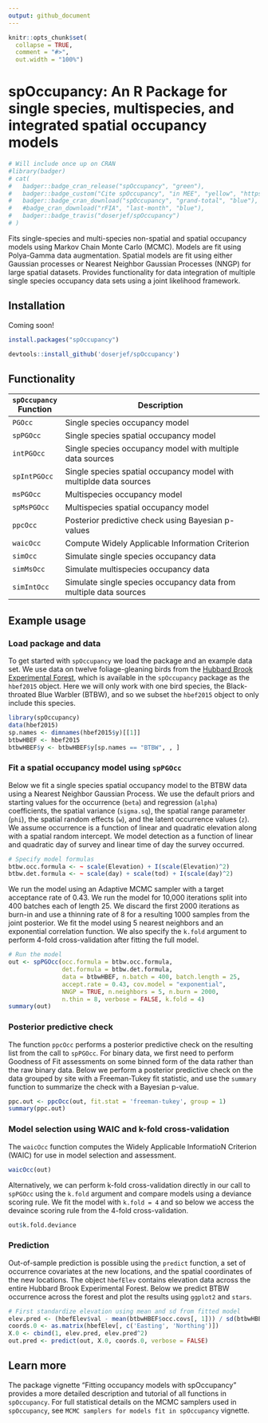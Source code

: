 ```yaml
---
output: github_document
---
```


<!-- README.md is generated from README.Rmd. Please edit that file -->

```r
knitr::opts_chunk$set(
  collapse = TRUE,
  comment = "#>",
  out.width = "100%")
```
# spOccupancy: An R Package for single species, multispecies, and integrated spatial occupancy models 


```r
# Will include once up on CRAN
#library(badger)
# cat(
# 	badger::badge_cran_release("spOccupancy", "green"),
# 	badger::badge_custom("Cite spOccupancy", "in MEE", "yellow", "https://jeffdoser.com"),
# 	badger::badge_cran_download("spOccupancy", "grand-total", "blue"),
# 	#badge_cran_download("rFIA", "last-month", "blue"),
# 	badger::badge_travis("doserjef/spOccupancy")
# )
```

Fits single-species and multi-species non-spatial and spatial occupancy models using Markov Chain Monte Carlo (MCMC). Models are fit using Polya-Gamma data augmentation. Spatial models are fit using either Gaussian processes or Nearest Neighbor Gaussian Processes (NNGP) for large spatial datasets. Provides functionality for data integration of multiple single species occupancy data sets using a joint likelihood framework. 

## Installation

Coming soon!

<!--You can install the released version of `spOccupancy` from [CRAN](https://CRAN.R-project.org) with:-->

```r
install.packages("spOccupancy")
```

<!--Alternatively, you can install the development version from GitHub, although note this will only work if you have the proper compilation tools, as the `C/C++` code must be compiled:-->
```r
devtools::install_github('doserjef/spOccupancy')
```

## Functionality

|`spOccupancy` Function  | Description                                                   |
|---------------- |----------------------------------------------------------------------|
|`PGOcc`          | Single species occupancy model                                       |
|`spPGOcc`        | Single species spatial occupancy model                               |
|`intPGOcc`       | Single species occupancy model with multiple data sources            |
|`spIntPGOcc`     | Single species spatial occupancy model with multiplde data sources   |
|`msPGOcc`        | Multispecies occupancy model                                         |
|`spMsPGOcc`      | Multispecies spatial occupancy model                                 |
|`ppcOcc`         | Posterior predictive check using Bayesian p-values                   | 
|`waicOcc`        | Compute Widely Applicable Information Criterion                      |
|`simOcc`         | Simulate single species occupancy data                               |
|`simMsOcc`       | Simulate multispecies occupancy data                                 |
|`simIntOcc`      | Simulate single species occupancy data from multiple data sources

## Example usage

### Load package and data

To get started with `spOccupancy` we load the package and an example data set. We use data on twelve foliage-gleaning birds from the [Hubbard Brook Experimental Forest](https://hubbardbrook.org/), which is available in the `spOccupancy` package as the `hbef2015` object. Here we will only work with one bird species, the Black-throated Blue Warbler (BTBW), and so we subset the `hbef2015` object to only include this species.

```r
library(spOccupancy)
data(hbef2015)
sp.names <- dimnames(hbef2015$y)[[1]]
btbwHBEF <- hbef2015
btbwHBEF$y <- btbwHBEF$y[sp.names == "BTBW", , ]
```

### Fit a spatial occupancy model using `spPGOcc`

Below we fit a single species spatial occupancy model to the BTBW data using a Nearest Neighbor Gaussian Process. We use the default priors and starting values for the occurrence (`beta`) and regression (`alpha`) coefficients, the spatial variance (`sigma.sq`), the spatial range parameter (`phi`), the spatial random effects (`w`), and the latent occurrence values (`z`). We assume occurrence is a function of linear and quadratic elevation along with a spatial random intercept. We model detection as a function of linear and quadratic day of survey and linear time of day the survey occurred.

```r
# Specify model formulas
btbw.occ.formula <- ~ scale(Elevation) + I(scale(Elevation)^2)
btbw.det.formula <- ~ scale(day) + scale(tod) + I(scale(day)^2)
```

We run the model using an Adaptive MCMC sampler with a target acceptance rate of 0.43. We run the model for 10,000 iterations split into 400 batches each of length 25. We discard the first 2000 iterations as burn-in and use a thinning rate of 8 for a resulting 1000 samples from the joint posterior. We fit the model using 5 nearest neighbors and an exponential correlation function. We also specify the `k.fold` argument to perform 4-fold cross-validation after fitting the full model. 

```r
# Run the model
out <- spPGOcc(occ.formula = btbw.occ.formula,
               det.formula = btbw.det.formula,
               data = btbwHBEF, n.batch = 400, batch.length = 25,
               accept.rate = 0.43, cov.model = "exponential", 
               NNGP = TRUE, n.neighbors = 5, n.burn = 2000, 
               n.thin = 8, verbose = FALSE, k.fold = 4)
summary(out)
```

### Posterior predictive check

The function `ppcOcc` performs a posterior predictive check on the resulting list from the call to `spPGOcc`. For binary data, we first need to perform Goodness of Fit assessments on some binned form of the data rather than the raw binary data. Below we perform a posterior predictive check on the data grouped by site with a Freeman-Tukey fit statistic, and use the `summary` function to summarize the check with a Bayesian p-value.

```r
ppc.out <- ppcOcc(out, fit.stat = 'freeman-tukey', group = 1)
summary(ppc.out)
```

### Model selection using WAIC and k-fold cross-validation

The `waicOcc` function computes the Widely Applicable InformatioN Criterion (WAIC) for use in model selection and assessment. 

```r
waicOcc(out)
```

Alternatively, we can perform k-fold cross-validation directly in our call to `spPGOcc` using the `k.fold` argument and compare models using a deviance scoring rule. We fit the model with `k.fold = 4` and so below we access the devaince scoring rule from the 4-fold cross-validation. 

```r
out$k.fold.deviance
```

### Prediction

Out-of-sample prediction is possible using the `predict` function, a set of occurrence covariates at the new locations, and the spatial coordinates of the new locations. The object `hbefElev` contains elevation data across the entire Hubbard Brook Experimental Forest. Below we predict BTBW occurrence across the forest and plot the results using `ggplot2` and `stars`. 

```r
# First standardize elevation using mean and sd from fitted model
elev.pred <- (hbefElev$val - mean(btbwHBEF$occ.covs[, 1])) / sd(btbwHBEF$occ.covs[, 1])
coords.0 <- as.matrix(hbefElev[, c('Easting', 'Northing')])
X.0 <- cbind(1, elev.pred, elev.pred^2)
out.pred <- predict(out, X.0, coords.0, verbose = FALSE)
```

## Learn more

The package vignette "Fitting occupancy models with spOccupancy" provides a more detailed description and tutorial of all functions in `spOccupancy`. For full statistical details on the MCMC samplers used in `spOccupancy`, see `MCMC samplers for models fit in spOccupancy` vignette. 

